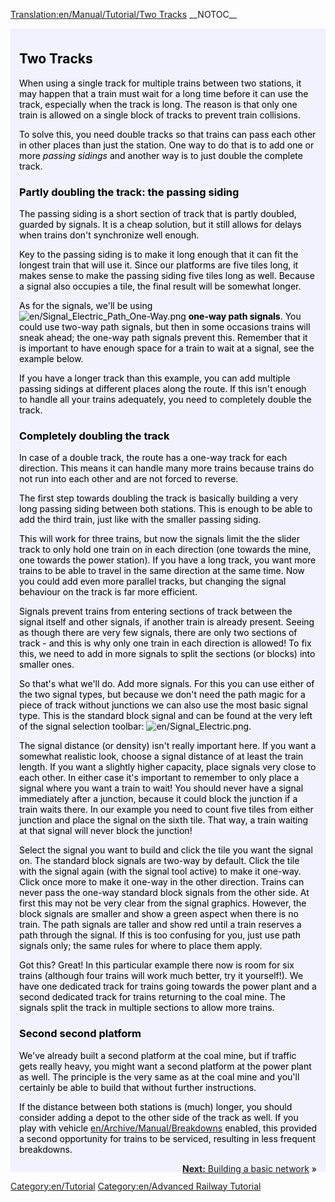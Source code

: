 [[Translation:en/Manual/Tutorial/Two Tracks]]
__NOTOC__

{{en/Tabs|3|2
|en/Manual/Tutorial/Two Platforms|1. Two Platforms<!--
-->|en/Manual/Tutorial/Two Tracks|2. Two Tracks<!--
-->|en/Manual/Tutorial/Basic Network|3. Basic Network}}
<div style="padding:.5em 1em 1em 1em; border-top:none; background-color:#f1f2fe; color:#000;">
{{en/Tutorial}}
== Two Tracks ==
When using a single track for multiple trains between two stations, it may happen that a train must wait for a long time before it can use the track, especially when the track is long. The reason is that only one train is allowed on a single block of tracks to prevent train collisions.

To solve this, you need double tracks so that trains can pass each other in other places than just the station. One way to do that is to add one or more ''passing sidings'' and another way is to just double the complete track.

=== Partly doubling the track: the passing siding ===
The passing siding is a short section of track that is partly doubled, guarded by signals. It is a cheap solution, but it still allows for delays when trains don't synchronize well enough.

Key to the passing siding is to make it long enough that it can fit the longest train that will use it. Since our platforms are five tiles long, it makes sense to make the passing siding five tiles long as well. Because a signal also occupies a tile, the final result will be somewhat longer.

As for the signals, we'll be using [[File:en/Signal Electric Path One-Way.png]] '''one-way path signals'''. You could use two-way path signals, but then in some occasions trains will sneak ahead; the one-way path signals prevent this. Remember that it is important to have enough space for a train to wait at a signal, see the example below.

{{en/Phototable|[[File:en/Tutorial passing siding.png|400px]]|A passing siding (click to enlarge)|none}}

If you have a longer track than this example, you can add multiple passing sidings at different places along the route. If this isn't enough to handle all your trains adequately, you need to completely double the track.

=== Completely doubling the track ===
In case of a double track, the route has a one-way track for each direction. This means it can handle many more trains because trains do not run into each other and are not forced to reverse.

The first step towards doubling the track is basically building a very long passing siding between both stations. This is enough to be able to add the third train, just like with the smaller passing siding.

{{en/Phototable|[[File:en/Tutorial three trains.png|400px]]|Track completely doubled and the third train (click to enlarge)|none}}

This will work for three trains, but now the signals limit the the slider track to only hold one train on  in each direction (one towards the mine, one towards the power station). If you have a long track, you want more trains to be able to travel in the same direction at the same time. Now you could add even more parallel tracks, but changing the signal behaviour on the track is far more efficient.

Signals prevent trains from entering sections of track between the signal itself and other signals, if another train is already present. Seeing as though there are very few signals, there are only two sections of track - and this is why only one train in each direction is allowed! To fix this, we need to add in more signals to split the sections (or blocks) into smaller ones.

So that's what we'll do. Add more signals. For this you can use either of the two signal types, but because we don't need the path magic for a piece of track without junctions we can also use the most basic signal type. This is the standard block signal and can be found at the very left of the signal selection toolbar: [[File:en/Signal Electric.png]].

The signal distance (or density) isn't really important here. If you want a somewhat realistic look, choose a signal distance of at least the train length. If you want a slightly higher capacity, place signals very close to each other. In either case it's important to remember to only place a signal where you want a train to wait! You should never have a signal immediately after a junction, because it could block the junction if a train waits there. In our example you need to count five tiles from either junction and place the signal on the sixth tile. That way, a train waiting at that signal will never block the junction!

Select the signal you want to build and click the tile you want the signal on. The standard block signals are two-way by default. Click the tile with the signal again (with the signal tool active) to make it one-way. Click once more to make it one-way in the other direction. Trains can never pass the one-way standard block signals from the other side. At first this may not be very clear from the signal graphics. However, the block signals are smaller and show a green aspect when there is no train. The path signals are taller and show red until a train reserves a path through the signal. If this is too confusing for you, just use path signals only; the same rules for where to place them apply.

{{en/Phototable|[[File:en/Tutorial intermediate signals.png|400px]]|Double track with intermediate signals. Path signals will also work on these positions (click to enlarge)|none}}

Got this? Great! In this particular example there now is room for six trains (although four trains will work much better, try it yourself!). We have one dedicated track for trains going towards the power plant and a second dedicated track for trains returning to the coal mine. The signals split the track in multiple sections to allow more trains.

=== Second second platform ===
We've already built a second platform at the coal mine, but if traffic gets really heavy, you might want a second platform at the power plant as well. The principle is the very same as at the coal mine and you'll certainly be able to build that without further instructions.

{{en/Phototable|[[File:en/Tutorial two platforms both ends.png|400px]]|Second platform at power plant station (click to enlarge)|none}}

If the distance between both stations is (much) longer, you should consider adding a depot to the other side of the track as well. If you play with vehicle [[en/Archive/Manual/Breakdowns]] enabled, this provided a second opportunity for trains to be serviced, resulting in less frequent breakdowns.



<span style="float: right">[[en/Manual/Tutorial/Basic Network|'''Next:''' Building a basic network]] &raquo;</span>
</div>
[[Category:en/Tutorial]]
[[Category:en/Advanced Railway Tutorial]]